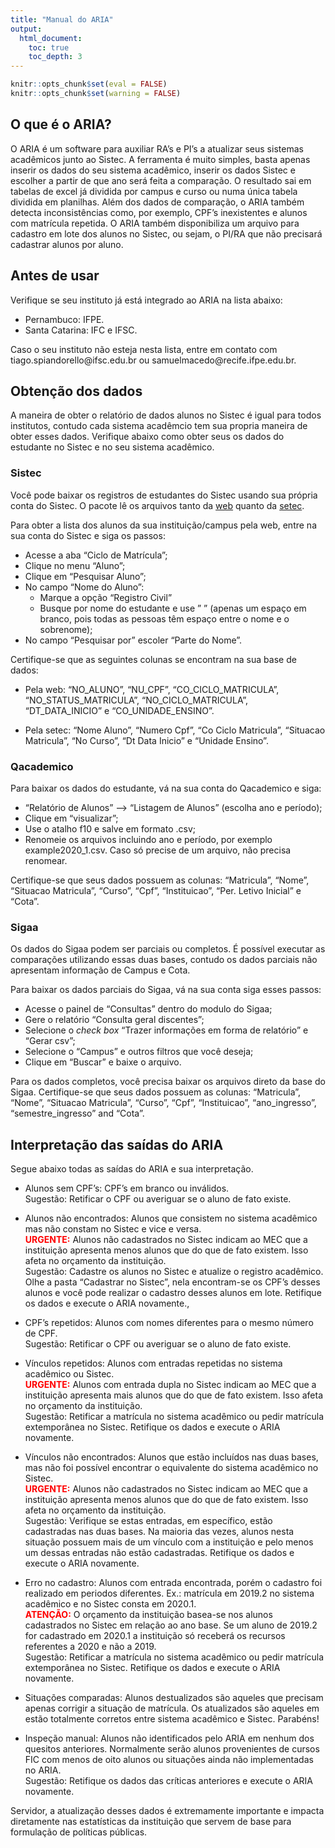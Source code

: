 ---
title: "Manual do ARIA"
output:
  html_document:
    toc: true
    toc_depth: 3
---

```{r setup, include=FALSE}
knitr::opts_chunk$set(eval = FALSE)
knitr::opts_chunk$set(warning = FALSE)
```

## O que é o ARIA?

O ARIA é um software para auxiliar RA's e PI's a atualizar seus sistemas acadêmicos junto ao Sistec. A ferramenta é muito simples, basta apenas inserir os dados do seu sistema acadêmico, inserir os dados Sistec e escolher a partir de que ano será feita a comparação. O resultado sai em tabelas de excel já dividida por campus e curso ou numa única tabela dividida em planilhas.
Além dos dados de comparação, o ARIA também detecta inconsistências como, por exemplo, CPF's inexistentes e alunos com matrícula repetida. O ARIA também disponibiliza um arquivo para cadastro em lote dos alunos no Sistec, ou sejam, o PI/RA que não precisará cadastrar alunos por aluno.   

## Antes de usar

Verifique se seu instituto já está integrado ao ARIA na lista abaixo:

 - Pernambuco: IFPE.
 - Santa Catarina: IFC e IFSC.
 
 Caso o seu instituto não esteja nesta lista, entre em contato com tiago.spiandorello@ifsc.edu.br ou samuelmacedo@recife.ifpe.edu.br.

## Obtenção dos dados

A maneira de obter o relatório de dados alunos no Sistec é igual para todos institutos, contudo cada sistema acadêmcio tem sua propria maneira de obter esses dados. Verifique abaixo como obter seus os dados do estudante no Sistec e no seu sistema acadêmico. 

### Sistec

Você pode baixar os registros de estudantes do Sistec usando sua própria conta do Sistec. O pacote lê os arquivos tanto da [web](https://sistec.mec.gov.br/) quanto da  [setec](http://portal.mec.gov.br/setec-secretaria-de-educacao-profissional-e-tecnologica). 

Para obter a lista dos alunos da sua instituição/campus pela web, entre na sua conta do Sistec e siga os passos:
 
- Acesse a aba "Ciclo de Matrícula";
- Clique no menu "Aluno";
- Clique em "Pesquisar Aluno";
- No campo "Nome do Aluno":
	- Marque a opção "Registro Civil"
	- Busque por nome do estudante e use " " (apenas um espaço em branco, pois todas as pessoas têm espaço entre o nome e o sobrenome);
- No campo "Pesquisar por" escoler "Parte do Nome".

Certifique-se que as seguintes colunas se encontram na sua base de dados: 

 - Pela web: "NO_ALUNO", "NU_CPF", "CO_CICLO_MATRICULA", "NO_STATUS_MATRICULA", "NO_CICLO_MATRICULA", "DT_DATA_INICIO" e "CO_UNIDADE_ENSINO".

 - Pela setec: "Nome Aluno", "Numero Cpf", "Co Ciclo Matricula", "Situacao Matricula", "No Curso", "Dt Data Inicio" e "Unidade Ensino".

### Qacademico

Para baixar os dados do estudante, vá na sua conta do Qacademico e siga:

 - "Relatório de Alunos" --> "Listagem de Alunos" (escolha ano e período);
 - Clique em "visualizar";
 - Use o atalho f10 e salve em formato .csv;
 - Renomeie os arquivos incluindo ano e período, por exemplo example2020_1.csv. Caso só precise de um arquivo, não precisa renomear.

Certifique-se que seus dados possuem as colunas: "Matricula", "Nome", "Situacao Matricula", "Curso", "Cpf", "Instituicao", "Per. Letivo Inicial" e "Cota".

### Sigaa

Os dados do Sigaa podem ser parciais ou completos. É possível executar as comparações utilizando essas duas bases, contudo os dados parciais não apresentam informação de Campus e Cota.

Para baixar os dados parciais do Sigaa, vá na sua conta siga esses passos:

 - Acesse o painel de "Consultas" dentro do modulo do Sigaa;
 - Gere o relatório "Consulta geral discentes";
 - Selecione o *check box* "Trazer informações em forma de relatório" e "Gerar csv";
 - Selecione o "Campus" e outros filtros que você deseja;
 - Clique em "Buscar" e baixe o arquivo. 

Para os dados completos, você precisa baixar os arquivos direto da base do Sigaa. Certifique-se que seus dados possuem as colunas: "Matricula", "Nome", "Situacao Matricula", 
"Curso", "Cpf", "Instituicao", "ano_ingresso", "semestre_ingresso" and "Cota". 

## Interpretação das saídas do ARIA

Segue abaixo todas as saídas do ARIA e sua interpretação.

- Alunos sem CPF's: CPF's em branco ou inválidos. </br>
  Sugestão: Retificar o CPF ou averiguar se o aluno de fato existe.
  
- Alunos não encontrados: Alunos que consistem no sistema acadêmico mas não constam no Sistec e vice e versa. </br>
  <font color=#FF0000><b>URGENTE:</b></font> Alunos não cadastrados no Sistec indicam ao MEC que a instituição apresenta menos alunos que do que de fato existem. Isso afeta no orçamento da instituição. </br>
 Sugestão: Cadastre os alunos no Sistec e atualize o registro acadêmico. Olhe a pasta "Cadastrar no Sistec", nela encontram-se os CPF's desses alunos e você pode realizar o cadastro  desses alunos em lote. Retifique os dados e execute o ARIA novamente.,

- CPF's repetidos: Alunos com nomes diferentes para o mesmo número de CPF. </br>
 Sugestão: Retificar o CPF ou averiguar se o aluno de fato existe.
 
- Vínculos repetidos: Alunos com entradas repetidas no sistema acadêmico ou Sistec. </br>
 <font color=#FF0000><b>URGENTE:</b></font> Alunos com entrada dupla no Sistec indicam ao MEC que a instituição apresenta mais alunos que do que de fato existem. Isso afeta no orçamento da instituição. </br> 
 Sugestão: Retificar a matrícula no sistema acadêmico ou pedir matrícula extemporânea no Sistec. Retifique os dados e execute o ARIA novamente.

- Vínculos não encontrados: Alunos que estão incluídos nas duas bases, mas não foi possível encontrar o equivalente do sistema acadêmico no Sistec.</br>
 <font color=#FF0000><b>URGENTE:</b></font> Alunos não cadastrados no Sistec indicam ao MEC que a instituição apresenta menos alunos que do que de fato existem. Isso afeta no orçamento da instituição. </br>
 Sugestão: Verifique se estas entradas, em específico, estão cadastradas nas duas bases. Na maioria das vezes, alunos nesta situação possuem mais de um vínculo com a instituição e pelo menos um dessas entradas não estão cadastradas. Retifique os dados e execute o ARIA novamente.

- Erro no cadastro: Alunos com entrada encontrada, porém o cadastro foi realizado em periodos diferentes. Ex.: matrícula em 2019.2 no sistema acadêmico e no Sistec consta em 2020.1. </br>
 <font color=#FF0000><b>ATENÇÃO:</b></font> O orçamento da instituição basea-se nos alunos cadastrados no Sistec em relação ao ano base. Se um aluno de 2019.2 for cadastrado em 2020.1 a instituição só receberá os recursos referentes a 2020 e não a 2019. </br>
 Sugestão: Retificar a matrícula no sistema acadêmico ou pedir matrícula extemporânea no Sistec. Retifique os dados e execute o ARIA novamente.

- Situações comparadas: Alunos destualizados são aqueles que precisam apenas corrigir a situação de matrícula. Os atualizados são aqueles em estão totalmente corretos entre sistema acadêmico e Sistec. Parabéns!

- Inspeção manual: Alunos não identificados pelo ARIA em nenhum dos quesitos anteriores.  Normalmente serão alunos provenientes de cursos FIC com menos de oito alunos ou situações ainda não implementadas no ARIA. </br>
 Sugestão: Retifique os dados das críticas anteriores e execute o ARIA novamente.

Servidor, a atualização desses dados é extremamente importante e impacta diretamente nas estatísticas da instituição que servem de base para formulação de políticas públicas.


